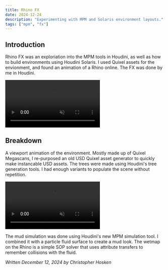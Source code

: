 ```yaml
---
title: Rhino FX
date: 2024-12-24
description: "Experimenting with MPM and Solaris environment layouts."
tags: ["mpm", "fx"]
---
```


## Introduction
Rhino FX was an exploriation into the MPM tools in Houdini, as well as how to build environments using Houdini Solaris. I used Quixel assets for the envionment, and found an animation of a Rhino online. The FX was done by me in Houdini.
<div class="video-container">
<video controls muted>
  <source src="/blog/rhino/rhino_comp.mp4" type="video/mp4"/>
</video>
</div>

## Breakdown
A viewport animation of the environment. Mostly made up of Quixel Megascans, I re-purposed an old USD Quixel asset generator to quickly make instancable USD assets. The trees were made using Houdini's tree generation tools. I had enough variants to populate the scene without repetition.
<div class="video-container">
<video controls muted>
  <source src="/blog/rhino/viewport_v001.mp4" type="video/mp4"/>
</video>
</div>

The mud simulation was done using Houdini's new MPM simulation tool. I combined it with a particle fluid surface to create a mud look. The wetmap on the Rhino is a simple SOP solver that uses attribute transfers to remember collisions with the fluid.

*Written December 12, 2024 by Christopher Hosken*